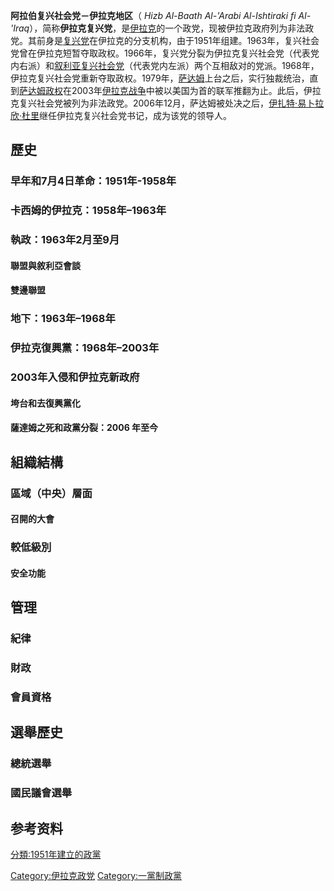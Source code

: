 {{expand language|1=en|page=Arab Socialist Ba'ath Party – Iraq Region|time=2019-08-22T16:04:22+00:00}}
{{Infobox political party
| colorcode = {{Party meta/color/阿拉伯复兴社会党－伊拉克地区}}
| party_name         = 阿拉伯复兴社会党－伊拉克地区
| native_name        = حزب البعث العربي الاشتراكي في العراق
| logo      = Coat_of_arms_of_Iraq_(1991–2004).svg
| leader1_title      = 地区书记
| leader1_name       = Mohammed Younis al-Ahmed
| leader2_title      = 
| leader2_name       = 
| leader3_title      = 
| leader3_name       = 
| foundation         = 1951年
| dissolution        =
| headquarters       = [[巴格达|巴格达]]
| newspaper          = 《革命》
| membership_year    =
| membership         = 103000<ref>{{cite web |title=Izzat Ibrahim al-Douri: the King of Clubs is back, and he may yet prove to be Saddam Hussein's trump card |author=Colin Freeman |publisher=[[The_Daily_Telegraph|The Telegraph]] |date=18 May 2013 |url=http://www.telegraph.co.uk/news/worldnews/middleeast/iraq/10065919/Izzat-Ibrahim-al-Douri-the-King-of-Clubs-is-back-and-he-may-yet-prove-to-be-Saddam-Husseins-trump-card.html |access-date=2015-04-26 |archive-date=2021-04-15 |archive-url=https://web.archive.org/web/20210415065955/https://www.telegraph.co.uk/news/worldnews/middleeast/iraq/10065919/Izzat-Ibrahim-al-Douri-the-King-of-Clubs-is-back-and-he-may-yet-prove-to-be-Saddam-Husseins-trump-card.html |dead-url=no }}</ref><ref name="The Jamestown Foundation">{{cite web|last1=Heras|first1=Nicholas A.|title=The Tribal Component of Iraq’s Sunni Rebellion: The General Military Council for Iraqi Revolutionaries|url=http://www.jamestown.org/programs/tm/single/?tx_ttnews%5Btt_news%5D=42554&cHash=5ce0babbb2face2fa0e67b07a91048c5#.VBM2RvmSxDA|website=The Jamestown Foundation|accessdate=12 September 2014|archive-date=2016-09-02|archive-url=https://web.archive.org/web/20160902144234/http://www.jamestown.org/programs/tm/single/?tx_ttnews%5Btt_news%5D=42554&cHash=5ce0babbb2face2fa0e67b07a91048c5#.VBM2RvmSxDA|dead-url=no}}</ref><ref>{{cite web |author=Daniel Cassman |url=http://www.stanford.edu/group/mappingmilitants/cgi-bin/groups/view/5 |title=Islamic Army in Iraq | Mapping Militant Organizations |publisher=Stanford.edu |date= |accessdate=2012-09-14 |archive-date=2013-12-03 |archive-url=https://web.archive.org/web/20131203013545/http://www.stanford.edu/group/mappingmilitants/cgi-bin/groups/view/5 |dead-url=no }}</ref><ref>{{cite web |url=http://www.aljazeera.com/news/middleeast/2012/11/20121112193038751565.html |title=How Syria's civil war is spilling over - Middle East |publisher=Al Jazeera English |date= |accessdate=2014-08-19 |archive-date=2012-11-16 |archive-url=https://web.archive.org/web/20121116004603/http://www.aljazeera.com/news/middleeast/2012/11/20121112193038751565.html |dead-url=no }}</ref>
| youth_wing         = 
| student_wing       = 
| wing1_title        = 准军事翼
| wing1              = 国民警卫队（伊拉克）<small>(1963)</small><br>热门军团（伊拉克）<small>(1970–1991)</small><br />萨达姆敢死队<small>(1995–2003)</small><br>纳格什班底耶军 <small>(2006–)</small><br>伊拉克革命者总理事会 <small>(2014–)</small>
| ideology           = {{le|萨达姆主义|Ba'athism#Saddamism}}<ref>Bengio, Ofra (1998). Saddam's Word: Political discourse in Iraq (Paperback). Oxford, England, UK; New York, New York, USA: Oxford University Press. ISBN 978-0-19-511439-3.</ref><br>[[軍國主義|軍國主義]]<br>[[伊拉克民族主義|伊拉克民族主義]]<ref name="Motyl">Alexander J. Motyl. ''Encyclopedia of Nationalism: Leaders, Movements, and Concepts, Volume II''. Academic Press, 2001. Pp. 240.</ref><br>[[阿拉伯民族主義|阿拉伯民族主義]]<br>[[阿拉伯社會主義|阿拉伯社會主義]]<ref name=":0">{{Cite web |url=http://www.baath-party.org/index.php?option=com_content&view=article&id=4920:2003-6&Itemid=188&lang=en |title=存档副本 |access-date=2021-12-19 |archive-date=2020-07-26 |archive-url=https://web.archive.org/web/20200726090707/http://www.baath-party.org/index.php?option=com_content&view=article&id=4920:2003-6&Itemid=188&lang=en |dead-url=yes }}</ref><br>[[共和主義|共和主義]]<ref>{{cite book |author=Musallam, Musallam Ali |page=[https://books.google.com/books?id=qFYWLcxx-RcC&pg=PA62 62] |title=The Iraqi Invasion of Kuwait: Saddam Hussein, His State and International Power Politics |publisher=British Academic Press |year=1996 |isbn=978-1-86064-020-9 |url=https://archive.org/details/iraqiinvasionofk00musa/page/62 }}</ref><ref>{{Cite web|url=http://digitalarchive.wilsoncenter.org/document/110091|title=Wilson Center Digital Archive|last=Archive|first=Wilson Center Digital|website=digitalarchive.wilsoncenter.org|language=en|access-date=March 27, 2018|archive-date=2013-07-21|archive-url=https://web.archive.org/web/20130721143815/http://digitalarchive.wilsoncenter.org/document/110091|dead-url=no}}</ref><br>[[世俗主義|世俗主義]]{{sfn|Harris|1997|p=[https://books.google.com/books?id=D3kqgioYJisC&pg=PA33 33]}}{{sfn|Harris|1997|p=[https://books.google.com/books?id=D3kqgioYJisC&pg=PA34 34]}}{{sfn|Harris|1997|p=36}}<br>[[反帝國主義|反帝國主義]]<ref>{{cite news|title=Attacks draw mixed response in Mideast |url=http://archives.cnn.com/2001/WORLD/europe/09/12/mideast.reaction/index.html |publisher=CNN |date=12 September 2001 |access-date=30 March 2007 |url-status=dead |archive-url=https://web.archive.org/web/20070813060324/http://archives.cnn.com/2001/WORLD/europe/09/12/mideast.reaction/index.html |archive-date=13 August 2007 }}</ref><br>[[反錫安主義|反錫安主義]]<ref>{{cite web|url=http://www.zionism-israel.com/iraq_war_jews.htm|title=The Jews started the War – Again (this time it's the Iraq war)|access-date=23 April 2015|archive-date=2005-12-20|archive-url=https://web.archive.org/web/20051220202213/http://www.zionism-israel.com/iraq_war_jews.htm|dead-url=no}}</ref><ref name="freemasonryinSHIraq">[http://www.washingtontimes.com/news/2004/jul/1/20040701-120129-6565r/?page=all "Saddam to be formally charged"] {{Wayback|url=http://www.washingtontimes.com/news/2004/jul/1/20040701-120129-6565r/?page=all |date=20200312193128 }}, ''The Washington Times'', July 1, 2004. Retrieved 2011-10-09.</ref>
| position           ={{le|混合政治|Syncretic politics}}
| national           = {{le|全国进步阵线 (伊拉克)|National Progressive Front (Iraq)|全国进步阵线}}
| international      = 
| affiliation1_title = 阿拉伯组织
| affiliation1       = [[阿拉伯复兴社会党|阿拉伯复兴社会党]]（1951年－1966年）<br> {{le|阿拉伯复兴社会党 (伊拉克主导派)|Ba'ath Party (Iraqi-dominated faction)}}（1966年至今）
| colours            = [[黑色|黑色]]、[[红色|红色]]、[[白色|白色]]和[[绿色|绿色]]（[[泛阿拉伯颜色|泛阿拉伯颜色]]）
| flag               = [[File:Flag_of_the_Ba'ath_Party.svg|200px]]
| website            = [https://web.archive.org/web/20141113073637/http://baathparty.net/ www.baathparty.net]
| country            = 伊拉克
}}
'''阿拉伯复兴社会党－伊拉克地区'''（{{lang-ar|حزب البعث العربي الاشتراكي في العراق}} ''Hizb Al-Baath Al-'Arabi Al-Ishtiraki fi Al-'Iraq''），简称'''伊拉克复兴党'''，是[[伊拉克|伊拉克]]的一个政党，现被伊拉克政府列为非法政党。其前身是[[复兴党|复兴党]]在伊拉克的分支机构，由{{le|福阿德·里卡比|Fuad al-Rikabi}}于1951年组建。1963年，复兴社会党曾在伊拉克短暂夺取政权。1966年，复兴党分裂为伊拉克复兴社会党（代表党内右派）和[[叙利亚复兴党|叙利亚复兴社会党]]（代表党内左派）两个互相敌对的党派。1968年，伊拉克复兴社会党重新夺取政权。1979年，[[萨达姆|萨达姆]]上台之后，实行独裁统治，直到[[萨达姆政权|萨达姆政权]]在2003年[[伊拉克战争|伊拉克战争]]中被以美国为首的联军推翻为止。此后，伊拉克复兴社会党被列为非法政党。2006年12月，萨达姆被处决之后，[[伊扎特·易卜拉欣·杜里|伊扎特·易卜拉欣·杜里]]继任伊拉克复兴社会党书记，成为该党的领导人。

== 歷史 ==

=== 早年和7月4日革命：1951年-1958年 ===

=== 卡西姆的伊拉克：1958年–1963年 ===

=== 執政：1963年2月至9月 ===

==== 聯盟與敘利亞會談 ====

==== 雙邊聯盟 ====

=== 地下：1963年–1968年 ===

=== 伊拉克復興黨：1968年–2003年 ===

=== 2003年入侵和伊拉克新政府 ===

==== 垮台和去復興黨化 ====

==== 薩達姆之死和政黨分裂：2006 年至今 ====

== 組織結構 ==

=== 區域（中央）層面 ===

==== 召開的大會 ====

=== 較低級別 ===

==== 安全功能 ====

== 管理 ==

=== 紀律 ===

=== 財政 ===

=== 會員資格 ===

== 選舉歷史 ==

=== 總統選舉 ===

=== 國民議會選舉 ===

==参考资料==
{{reflist}}

{{阿拉伯民族主義}}

[[Category:伊拉克政党|Category:伊拉克政党]]
[[Category:一黨制政黨|Category:一黨制政黨]]
[[分類:1951年建立的政黨|分類:1951年建立的政黨]]